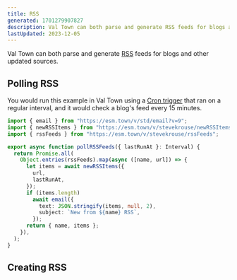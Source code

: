 ```yaml
---
title: RSS
generated: 1701279907827
description: Val Town can both parse and generate RSS feeds for blogs and other updated sources
lastUpdated: 2023-12-05
---
```



Val Town can both parse and generate [RSS](https://en.wikipedia.org/wiki/RSS) feeds for blogs and other updated sources.

## Polling RSS

You would run this example in Val Town using a [Cron trigger](../vals/cron)
that ran on a regular interval, and it would check a blog's feed every 15 minutes.

```ts title="Polling example" val
import { email } from "https://esm.town/v/std/email?v=9";
import { newRSSItems } from "https://esm.town/v/stevekrouse/newRSSItems";
import { rssFeeds } from "https://esm.town/v/stevekrouse/rssFeeds";

export async function pollRSSFeeds({ lastRunAt }: Interval) {
  return Promise.all(
    Object.entries(rssFeeds).map(async ([name, url]) => {
      let items = await newRSSItems({
        url,
        lastRunAt,
      });
      if (items.length)
        await email({
          text: JSON.stringify(items, null, 2),
          subject: `New from ${name} RSS`,
        });
      return { name, items };
    }),
  );
}
```

## Creating RSS

<Val url="https://www.val.town/embed/maxm/rssFeedExample" />

